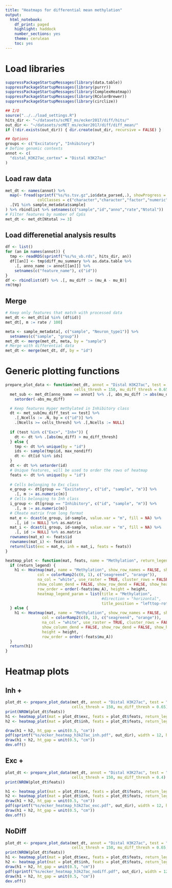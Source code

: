 ```yaml
---
title: "Heatmaps for differential mean methylation"
output: 
  html_notebook:
    df_print: paged
    highlight: haddock
    number_sections: yes
    theme: cerulean
    toc: yes
---
```


# Load libraries
```r
suppressPackageStartupMessages(library(data.table))
suppressPackageStartupMessages(library(purrr))
suppressPackageStartupMessages(library(ComplexHeatmap))
suppressPackageStartupMessages(library(RColorBrewer))
suppressPackageStartupMessages(library(circlize))

## I/O
source("../../load_settings.R")
hits_dir <- "~/datasets/scMET_ms/ecker2017/diff/hits/"
out_dir <- "~/datasets/scMET_ms/ecker2017/diff/diff_mean/"
if (!dir.exists(out_dir)) { dir.create(out_dir, recursive = FALSE) }

## Options
groups <- c("Excitatory", "Inhibitory")
# Define genomic contexts
annot <- c(
  "distal_H3K27ac_cortex" = "Distal H3K27ac"
)

```

## Load raw data
```r
met_dt <- names(annot) %>%
  map(~ fread(sprintf("%s/%s.tsv.gz",io$data_parsed,.), showProgress = FALSE,
              colClasses = c("character","character","factor","numeric","integer")) %>%
  .[V1 %in% sample_metadata$sample]
) %>% rbindlist %>% setnames(c("sample","id","anno","rate","Ntotal"))
# Filter features by number of CpGs
met_dt <- met_dt[Ntotal >= 3]
```


## Load differenetial analysis results
```r
df <- list()
for (an in names(annot)) {
  tmp <- readRDS(sprintf("%s/%s_vb.rds", hits_dir, an))
  df[[an]] <- tmp$diff_mu_summary %>% as.data.table %>%
    .[, anno_name := annot[[an]]] %>%
    setnames(c("feature_name"), c("id"))
}
df <- rbindlist(df) %>% .[, mu_diff := (mu_A - mu_B)]
rm(tmp)
```

## Merge
```r
# Keep only features that match with processed data
met_dt <- met_dt[id %in% (df$id)]
met_dt[, m := rate / 100]

meta <- sample_metadata[, c("sample", "Neuron_type1")] %>% 
  setnames(c("sample", "group"))
met_dt <- merge(met_dt, meta, by = "sample")
# Merge with differential data
met_dt <- merge(met_dt, df, by = "id")
```


# Generic plotting functions
```r
prepare_plot_data <- function(met_dt, annot = "Distal H3K27ac", test = "Inh+", 
                              cells_thresh = 150, mu_diff_thresh = 0.65, max_nondiff = 200) {
  met_sub <- met_dt[anno_name == annot] %>% .[, abs_mu_diff := abs(mu_diff)] %>%
    setorder(-abs_mu_diff)

  # Keep features Hyper methylated in Inhibitory class
  dt <- met_sub[mu_diff_test == test] %>%
    .[,Ncells := .N, by = c("id")] %>%
    .[Ncells >= cells_thresh] %>% .[,Ncells := NULL]
  
  if (test %in% c("Exc+", "Inh+")) {
    dt <- dt %>% .[abs(mu_diff) > mu_diff_thresh]
  } else {
    tmp <- dt %>% unique(by = "id") 
    ids <- sample(tmp$id, max_nondiff)
    dt <- dt[id %in% ids]
  }
  dt <- dt %>% setorder(id)
  # Unique features, will be used to order the rows of heatmap
  feats <- dt %>% unique(by = "id") 
  
  # Cells belonging to Exc class
  e_group <- dt[group == "Excitatory", c("id", "sample", "m")] %>%
    .[, m := as.numeric(m)]
  # Cells belonging to Inh class
  i_group <- dt[group == "Inhibitory", c("id", "sample", "m")] %>%
    .[, m := as.numeric(m)]
  # CReate matrix from long format
  mat_e <- dcast(e_group, id~sample, value.var = "m", fill = NA) %>% 
    .[, id := NULL] %>% as.matrix
  mat_i <- dcast(i_group, id~sample, value.var = "m", fill = NA) %>% 
    .[, id := NULL] %>% as.matrix
  rownames(mat_e) <- feats$id
  rownames(mat_i) <- feats$id
  return(list(exc = mat_e, inh = mat_i, feats = feats))
}

heatmap_plot <- function(mat, feats, name = "Methylation", return_legend = FALSE, height = 5) {
  if (return_legend) {
    h1 <- Heatmap(mat, name = "Methylation", show_row_names = FALSE, show_column_names = FALSE, 
              col = colorRamp2(c(0, 1), c("seagreen4", "orange")), 
              na_col = "white", use_raster = TRUE, cluster_rows = FALSE, cluster_columns = FALSE,
              show_column_dend = FALSE, show_row_dend = FALSE, show_heatmap_legend = TRUE,
              row_order = order(-feats$mu_A), height = height,
              heatmap_legend_param = list(title = "Methylation", 
                                          #direction = "horizontal",
                                          title_position = "lefttop-rot"))
  } else {
    h1 <- Heatmap(mat, name = "Methylation", show_row_names = FALSE, show_column_names = FALSE,
                col = colorRamp2(c(0, 1), c("seagreen4", "orange")), 
                na_col = "white", use_raster = TRUE, cluster_rows = FALSE, cluster_columns = FALSE,
                show_column_dend = FALSE, show_row_dend = FALSE, show_heatmap_legend = FALSE,
                height = height,
                row_order = order(-feats$mu_A))
  }
  return(h1)
}
```

# Heatmap plots
## Inh +
```r
plot_dt <- prepare_plot_data(met_dt, annot = "Distal H3K27ac", test = "Inh+", 
                             cells_thresh = 150, mu_diff_thresh = 0.65) 
print(NROW(plot_dt$feats))
h1 <- heatmap_plot(mat = plot_dt$exc, feats = plot_dt$feats, return_legend = TRUE, height = 4)
h2 <- heatmap_plot(mat = plot_dt$inh, feats = plot_dt$feats, return_legend = FALSE, height = 4)

draw(h1 + h2, ht_gap = unit(0.5, "cm"))
pdf(sprintf("%s/ecker_heatmap_h3k27ac_inh.pdf", out_dir), width = 12, height = 2.5, useDingbats = FALSE)
draw(h1 + h2, ht_gap = unit(0.5, "cm"))
dev.off()
```

## Exc +
```r
plot_dt <- prepare_plot_data(met_dt, annot = "Distal H3K27ac", test = "Exc+", 
                             cells_thresh = 150, mu_diff_thresh = 0.4) 
print(NROW(plot_dt$feats))

h1 <- heatmap_plot(mat = plot_dt$exc, feats = plot_dt$feats, return_legend = TRUE, height = 4)
h2 <- heatmap_plot(mat = plot_dt$inh, feats = plot_dt$feats, return_legend = FALSE, height = 4)
draw(h1 + h2, ht_gap = unit(0.5, "cm"))
pdf(sprintf("%s/ecker_heatmap_h3k27ac_exc.pdf", out_dir), width = 12, height = 1.5, useDingbats = FALSE)
draw(h1 + h2, ht_gap = unit(0.5, "cm"))
dev.off()
```

## NoDiff
```r
plot_dt <- prepare_plot_data(met_dt, annot = "Distal H3K27ac", test = "NoDiff", 
                             cells_thresh = 150, mu_diff_thresh = 0.65, max_nondiff = 150) 
print(NROW(plot_dt$feats))
h1 <- heatmap_plot(mat = plot_dt$exc, feats = plot_dt$feats, return_legend = TRUE, height = 4)
h2 <- heatmap_plot(mat = plot_dt$inh, feats = plot_dt$feats, return_legend = FALSE, height = 4)
draw(h1 + h2, ht_gap = unit(0.5, "cm"))
pdf(sprintf("%s/ecker_heatmap_h3k27ac_nodiff.pdf", out_dir), width = 12, height = 1.5, useDingbats = FALSE)
draw(h1 + h2, ht_gap = unit(0.5, "cm"))
dev.off()
```
